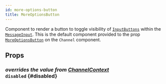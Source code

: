 ```yaml
---
id: more-options-button
title: MoreOptionsButton
---
```



Component to render a button to toggle visibility of [`InputButtons`](../input-buttons) within the [`MessageInput`](./message-input.mdx).
This is the default component provided to the prop [`MoreOptionsButton`](../channel/channel.mdx#moreoptionsbutton) on the `Channel` component.

## Props

### <div class="label description">_overrides the value from [ChannelContext](../../../ui-components/contexts/channel-context#disabled)_</div> `disabled` {#disabled}

<Disabled />
